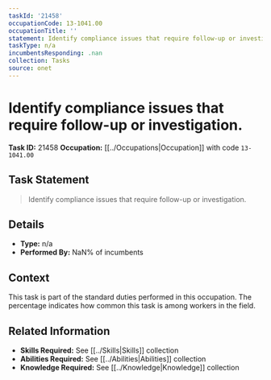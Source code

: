 ```yaml
---
taskId: '21458'
occupationCode: 13-1041.00
occupationTitle: ''
statement: Identify compliance issues that require follow-up or investigation.
taskType: n/a
incumbentsResponding: .nan
collection: Tasks
source: onet
---
```

# Identify compliance issues that require follow-up or investigation.

**Task ID:** 21458
**Occupation:** [[../Occupations|Occupation]] with code `13-1041.00`

## Task Statement

> Identify compliance issues that require follow-up or investigation.

## Details

- **Type:** n/a
- **Performed By:** NaN% of incumbents

## Context

This task is part of the standard duties performed in this occupation. The percentage indicates how common this task is among workers in the field.

## Related Information

- **Skills Required:** See [[../Skills|Skills]] collection
- **Abilities Required:** See [[../Abilities|Abilities]] collection
- **Knowledge Required:** See [[../Knowledge|Knowledge]] collection

